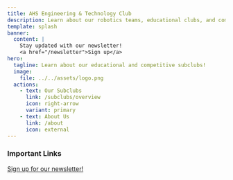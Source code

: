 ```yaml
---
title: AHS Engineering & Technology Club
description: Learn about our robotics teams, educational clubs, and competitive clubs!
template: splash
banner:
  content: |
    Stay updated with our newsletter!
    <a href="/newsletter">Sign up</a>
hero:
  tagline: Learn about our educational and competitive subclubs!
  image:
    file: ../../assets/logo.png
  actions:
    - text: Our Subclubs
      link: /subclubs/overview
      icon: right-arrow
      variant: primary
    - text: About Us
      link: /about
      icon: external
---
```



### Important Links

<CardGrid>
    <LinkCard
        title="Intro Meeting Slides"
        href="https://docs.google.com/presentation/d/1Kh1SQTEgOE1J9AtKPHZ51T12J3ih7k6-7k-YssVbvCk/edit#slide=id.g879ee6e074_1_639"
    />
    <LinkCard
        title="Member Interest Form"
        href="https://docs.google.com/forms/d/e/1FAIpQLSe386cIBtCptZK9Ew9hdzY74gR0_y5SH2yfIGn32Xqu4-ERTw/viewform"
    />
    <LinkCard
        title="Our Guest Speakers"
        href="/guest-speakers"
    />
    <LinkCard
        title="Club Presentations from E&T Expo"
        href="/expo"
    />
</CardGrid>


<div class="pt-4 md:pt-10">
  <a href="/newsletter" class="not-content rounded-xl bg-accent-600 dark:bg-accent-200 w-full h-14 md:h-16 flex items-center justify-between px-5 no-underline hover:no-underline">
    <p class="text-white md:text-lg dark:text-black -translate-y-[1px]">Sign up for our newsletter!</p>
    <Icon name="right-arrow" class="text-white dark:text-black text-3xl md:text-4xl"/>
  </a>
</div>